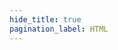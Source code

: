 ```yaml
---
hide_title: true
pagination_label: HTML
---
```



<FeatureIcon src={html} alt="HTML" title="HTML" />
<LinkList
  srcList={[
    {
      title: "Elements",
      link: "/docs/html/elements",
      src: html,
      alt: "Elements",
    },
  ]}
/>
